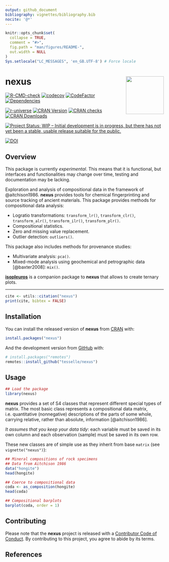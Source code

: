 ```yaml
---
output: github_document
bibliography: vignettes/bibliography.bib
nocite: '@*'
---
```


<!-- README.md is generated from README.Rmd. Please edit that file -->

```r
knitr::opts_chunk$set(
  collapse = TRUE,
  comment = "#>",
  fig.path = "man/figures/README-",
  out.width = NULL
)
Sys.setlocale("LC_MESSAGES", 'en_GB.UTF-8') # Force locale
```

# nexus <img width=120px src="man/figures/logo.png" align="right" />

<!-- badges: start -->
[![R-CMD-check](https://github.com/tesselle/nexus/workflows/R-CMD-check/badge.svg)](https://github.com/tesselle/nexus/actions)
[![codecov](https://codecov.io/gh/tesselle/nexus/graph/badge.svg?token=3xtuBXPGiF)](https://codecov.io/gh/tesselle/nexus)
[![CodeFactor](https://www.codefactor.io/repository/github/tesselle/nexus/badge/main)](https://www.codefactor.io/repository/github/tesselle/nexus/overview/main)
[![Dependencies](https://tinyverse.netlify.app/badge/nexus)](https://cran.r-project.org/package=nexus)

[![r-universe](https://tesselle.r-universe.dev/badges/nexus)](https://tesselle.r-universe.dev/nexus){.pkgdown-devel}
[![CRAN Version](https://www.r-pkg.org/badges/version/nexus)](https://cran.r-project.org/package=nexus){.pkgdown-release}
[![CRAN checks](https://badges.cranchecks.info/worst/nexus.svg)](https://cran.r-project.org/web/checks/check_results_nexus.html){.pkgdown-release}
[![CRAN Downloads](https://cranlogs.r-pkg.org/badges/nexus)](https://cran.r-project.org/package=nexus){.pkgdown-release}

[![Project Status: WIP – Initial development is in progress, but there has not yet been a stable, usable release suitable for the public.](https://www.repostatus.org/badges/latest/wip.svg)](https://www.repostatus.org/#wip)

[![DOI](https://zenodo.org/badge/DOI/10.5281/zenodo.10225630.svg)](https://doi.org/10.5281/zenodo.10225630)
<!-- badges: end -->

## Overview

This package is currently *experimental*. This means that it is functional, but interfaces and functionalities may change over time, testing and documentation may be lacking.

Exploration and analysis of compositional data in the framework of @aitchison1986. **nexus** provides tools for chemical fingerprinting and source tracking of ancient materials. This package provides methods for compositional data analysis:

* Logratio transformations: `transform_lr()`, `transform_clr()`, `transform_alr()`, `transform_ilr()`, `transform_plr()`.
* Compositional statistics.
* Zero and missing value replacement.
* Outlier detection: `outliers()`.

This package also includes methods for provenance studies:

* Multivariate analysis: `pca()`.
* Mixed-mode analysis using geochemical and petrographic data [@baxter2008]: `mix()`.

[**isopleuros**](https://packages.tesselle.org/isopleuros/) is a companion package to **nexus** that allows to create ternary plots.

---

```r
cite <- utils::citation("nexus")
print(cite, bibtex = FALSE)
```

## Installation

You can install the released version of **nexus** from [CRAN](https://CRAN.R-project.org) with:

```r
install.packages("nexus")
```

And the development version from [GitHub](https://github.com/) with:

```r
# install.packages("remotes")
remotes::install_github("tesselle/nexus")
```

## Usage

```r
## Load the package
library(nexus)
```

**nexus** provides a set of S4 classes that represent different special types of matrix. The most basic class represents a compositional data matrix, i.e. quantitative (nonnegative) descriptions of the parts of some whole, carrying relative, rather than absolute, information [@aitchison1986].

*It assumes that you keep your data tidy*: each variable must be saved in its own column and each observation (sample) must be saved in its own row.

These new classes are of simple use as they inherit from base `matrix` (see `vignette("nexus")`):
  
```r
## Mineral compositions of rock specimens
## Data from Aitchison 1986
data("hongite")
head(hongite)

## Coerce to compositional data
coda <- as_composition(hongite)
head(coda)

## Compositional barplots
barplot(coda, order = 1)
```

## Contributing

Please note that the **nexus** project is released with a [Contributor Code of Conduct](https://www.tesselle.org/conduct.html). By contributing to this project, you agree to abide by its terms.

## References
